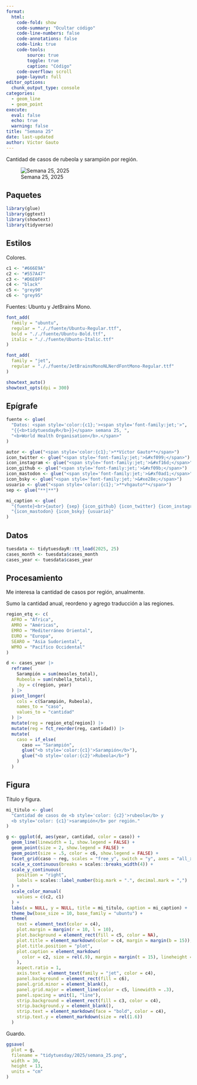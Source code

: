```yaml
---
format:
  html:
    code-fold: show
    code-summary: "Ocultar código"
    code-line-numbers: false
    code-annotations: false
    code-link: true
    code-tools:
        source: true
        toggle: true
        caption: "Código"
    code-overflow: scroll
    page-layout: full
editor_options:
  chunk_output_type: console
categories:
  - geom_line
  - geom_point
execute:
  eval: false
  echo: true
  warning: false
title: "Semana 25"
date: last-updated
author: Víctor Gauto
---
```


Cantidad de casos de rubeola y sarampión por región.

![Semana 25, 2025](semana_25.png)

## Paquetes

```r
library(glue)
library(ggtext)
library(showtext)
library(tidyverse)
```

## Estilos

Colores.

```r
c1 <- "#666E9A"
c2 <- "#557A47"
c3 <- "#D6E0FF"
c4 <- "black"
c5 <- "grey90"
c6 <- "grey95"
```

Fuentes: Ubuntu y JetBrains Mono.

```r
font_add(
  family = "ubuntu",
  regular = "././fuente/Ubuntu-Regular.ttf",
  bold = "././fuente/Ubuntu-Bold.ttf",
  italic = "././fuente/Ubuntu-Italic.ttf"
)

font_add(
  family = "jet",
  regular = "././fuente/JetBrainsMonoNLNerdFontMono-Regular.ttf"
)

showtext_auto()
showtext_opts(dpi = 300)
```

## Epígrafe

```r
fuente <- glue(
  "Datos: <span style='color:{c1};'><span style='font-family:jet;'>",
  "{{<b>tidytuesdayR</b>}}</span> semana 25, ",
  "<b>World Health Organisation</b>.</span>"
)

autor <- glue("<span style='color:{c1};'>**Víctor Gauto**</span>")
icon_twitter <- glue("<span style='font-family:jet;'>&#xf099;</span>")
icon_instagram <- glue("<span style='font-family:jet;'>&#xf16d;</span>")
icon_github <- glue("<span style='font-family:jet;'>&#xf09b;</span>")
icon_mastodon <- glue("<span style='font-family:jet;'>&#xf0ad1;</span>")
icon_bsky <- glue("<span style='font-family:jet;'>&#xe28e;</span>")
usuario <- glue("<span style='color:{c1};'>**vhgauto**</span>")
sep <- glue("**|**")

mi_caption <- glue(
  "{fuente}<br>{autor} {sep} {icon_github} {icon_twitter} {icon_instagram} ",
  "{icon_mastodon} {icon_bsky} {usuario}"
)
```

## Datos

```r
tuesdata <- tidytuesdayR::tt_load(2025, 25)
cases_month <- tuesdata$cases_month
cases_year <- tuesdata$cases_year
```

## Procesamiento

Me interesa la cantidad de casos por región, anualmente.

Sumo la cantidad anual, reordeno y agrego traducción a las regiones.

```r
region_etq <- c(
  AFRO = "África",
  AMRO = "Américas",
  EMRO = "Mediterráneo Oriental",
  EURO = "Europa",
  SEARO = "Asia Sudoriental",
  WPRO = "Pacífico Occidental"
)

d <- cases_year |> 
  reframe(
    Sarampión = sum(measles_total),
    Rubeola = sum(rubella_total),
    .by = c(region, year)
  ) |> 
  pivot_longer(
    cols = c(Sarampión, Rubeola),
    names_to = "caso",
    values_to = "cantidad"
  ) |> 
  mutate(reg = region_etq[region]) |> 
  mutate(reg = fct_reorder(reg, cantidad)) |> 
  mutate(
    caso = if_else(
      caso == "Sarampión",
      glue("<b style='color:{c1}'>Sarampión</b>"),
      glue("<b style='color:{c2}'>Rubeola</b>")
    )
  )
```

## Figura

Título y figura.

```r
mi_titulo <- glue(
  "Cantidad de casos de <b style='color: {c2}'>rubeola</b> y 
  <b style='color: {c1}'>sarampión</b> por región."
)

g <- ggplot(d, aes(year, cantidad, color = caso)) +
  geom_line(linewidth = 1, show.legend = FALSE) +
  geom_point(size = 2, show.legend = FALSE) +
  geom_point(size = .5, color = c6, show.legend = FALSE) +
  facet_grid(caso ~ reg, scales = "free_y", switch = "y", axes = "all_x") +
  scale_x_continuous(breaks = scales::breaks_width(4)) +
  scale_y_continuous(
    position = "right",
    labels = scales::label_number(big.mark = ".", decimal.mark = ",")
  ) +
  scale_color_manual(
    values = c(c2, c1)
  ) +
  labs(x = NULL, y = NULL, title = mi_titulo, caption = mi_caption) +
  theme_bw(base_size = 10, base_family = "ubuntu") +
  theme(
    text = element_text(color = c4),
    plot.margin = margin(r = 10, l = 10),
    plot.background = element_rect(fill = c5, color = NA),
    plot.title = element_markdown(color = c4, margin = margin(b = 15)),
    plot.title.position = "plot",
    plot.caption = element_markdown(
      color = c2, size = rel(.9), margin = margin(t = 15), lineheight = 1.2
    ),
    aspect.ratio = 1,
    axis.text = element_text(family = "jet", color = c4),
    panel.background = element_rect(fill = c6),
    panel.grid.minor = element_blank(),
    panel.grid.major = element_line(color = c5, linewidth = .3),
    panel.spacing = unit(1, "line"),
    strip.background = element_rect(fill = c3, color = c4),
    strip.background.y = element_blank(),
    strip.text = element_markdown(face = "bold", color = c4),
    strip.text.y = element_markdown(size = rel(1.6))
  )
```

Guardo.

```r
ggsave(
  plot = g,
  filename = "tidytuesday/2025/semana_25.png",
  width = 30,
  height = 13,
  units = "cm"
)
```
